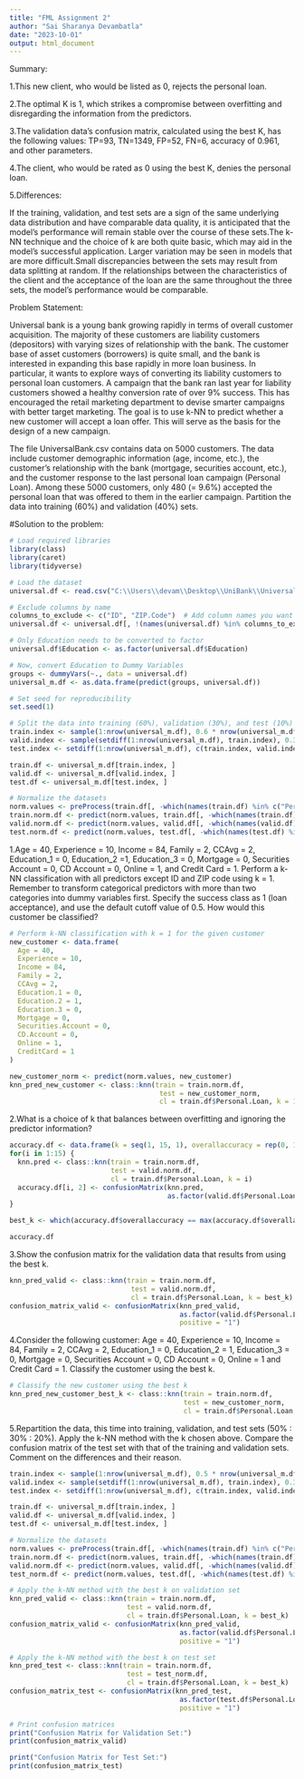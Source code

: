 ---
title: "FML Assignment 2"
author: "Sai Sharanya Devambatla"
date: "2023-10-01"
output: html_document
---
Summary:

1.This new client, who would be listed as 0, rejects the personal loan.

2.The optimal K is 1, which strikes a compromise between overfitting and disregarding the information from the predictors.

3.The validation data's confusion matrix, calculated using the best K, has the following values: TP=93, TN=1349, FP=52, FN=6, accuracy of 0.961, and other parameters.

4.The client, who would be rated as 0 using the best K, denies the personal loan.

5.Differences:

If the training, validation, and test sets are a sign of the same underlying data distribution and have comparable data quality, it is anticipated that the model's performance will remain stable over the course of these sets.The k-NN technique and the choice of k are both quite basic, which may aid in the model's successful application. Larger variation may be seen in models that are more difficult.Small discrepancies between the sets may result from data splitting at random.  If the relationships between the characteristics of the client and the acceptance of the loan are the same throughout the three sets, the model's performance would be comparable.

Problem Statement:

Universal bank is a young bank growing rapidly in terms of overall customer acquisition.
The majority of these customers are liability customers (depositors) with varying sizes of
relationship with the bank. The customer base of asset customers (borrowers) is quite
small, and the bank is interested in expanding this base rapidly in more loan business. In
particular, it wants to explore ways of converting its liability customers to personal loan
customers.
A campaign that the bank ran last year for liability customers showed a healthy conversion
rate of over 9% success. This has encouraged the retail marketing department to devise
smarter campaigns with better target marketing. The goal is to use k-NN to predict whether
a new customer will accept a loan offer. This will serve as the basis for the design of a new campaign.

The file UniversalBank.csv contains data on 5000 customers. The data include customer
demographic information (age, income, etc.), the customer’s relationship with the bank
(mortgage, securities account, etc.), and the customer response to the last personal loan
campaign (Personal Loan). Among these 5000 customers, only 480 (= 9.6%) accepted the
personal loan that was offered to them in the earlier campaign.
Partition the data into training (60%) and validation (40%) sets.

#Solution to the problem:

```{r}
# Load required libraries
library(class)
library(caret)
library(tidyverse)
```

```{r}
# Load the dataset
universal.df <- read.csv("C:\\Users\\devam\\Desktop\\UniBank\\UniversalBank.csv")
```

```{r}
# Exclude columns by name
columns_to_exclude <- c("ID", "ZIP.Code")  # Add column names you want to exclude here
universal.df <- universal.df[, !(names(universal.df) %in% columns_to_exclude)]
```

```{r}
# Only Education needs to be converted to factor
universal.df$Education <- as.factor(universal.df$Education)
```

```{r}
# Now, convert Education to Dummy Variables
groups <- dummyVars(~., data = universal.df)
universal_m.df <- as.data.frame(predict(groups, universal.df))
```

```{r}
# Set seed for reproducibility
set.seed(1)
```

```{r}
# Split the data into training (60%), validation (30%), and test (10%) sets
train.index <- sample(1:nrow(universal_m.df), 0.6 * nrow(universal_m.df))
valid.index <- sample(setdiff(1:nrow(universal_m.df), train.index), 0.3 * nrow(universal_m.df))
test.index <- setdiff(1:nrow(universal_m.df), c(train.index, valid.index))

train.df <- universal_m.df[train.index, ]
valid.df <- universal_m.df[valid.index, ]
test.df <- universal_m.df[test.index, ]
```

```{r}
# Normalize the datasets
norm.values <- preProcess(train.df[, -which(names(train.df) %in% c("Personal.Loan"))], method = c("center", "scale"))
train.norm.df <- predict(norm.values, train.df[, -which(names(train.df) %in% c("Personal.Loan"))])
valid.norm.df <- predict(norm.values, valid.df[, -which(names(valid.df) %in% c("Personal.Loan"))])
test.norm.df <- predict(norm.values, test.df[, -which(names(test.df) %in% c("Personal.Loan"))])
```

1.Age = 40, Experience = 10, Income = 84, Family = 2, CCAvg = 2, Education_1 = 0, Education_2 =1, Education_3 = 0, Mortgage = 0, Securities Account = 0, CD Account = 0, Online = 1, and Credit Card = 1. Perform a k-NN classification with all predictors except ID and ZIP code using k = 1. Remember to transform categorical predictors with more than two categories into dummy variables first. Specify the success class as 1 (loan acceptance), and use the default cutoff value of 0.5. How would this customer be classified?

```{r}
# Perform k-NN classification with k = 1 for the given customer
new_customer <- data.frame(
  Age = 40,
  Experience = 10,
  Income = 84,
  Family = 2,
  CCAvg = 2,
  Education.1 = 0,
  Education.2 = 1,
  Education.3 = 0,
  Mortgage = 0,
  Securities.Account = 0,
  CD.Account = 0,
  Online = 1,
  CreditCard = 1
)

new_customer_norm <- predict(norm.values, new_customer)
knn_pred_new_customer <- class::knn(train = train.norm.df,
                                     test = new_customer_norm,
                                     cl = train.df$Personal.Loan, k = 1)
```
2.What is a choice of k that balances between overfitting and ignoring the predictor
information?

```{r}
accuracy.df <- data.frame(k = seq(1, 15, 1), overallaccuracy = rep(0, 15))
for(i in 1:15) {
  knn.pred <- class::knn(train = train.norm.df,
                         test = valid.norm.df,
                         cl = train.df$Personal.Loan, k = i)
  accuracy.df[i, 2] <- confusionMatrix(knn.pred,
                                       as.factor(valid.df$Personal.Loan), positive = "1")$overall[1]
}

best_k <- which(accuracy.df$overallaccuracy == max(accuracy.df$overallaccuracy))
```

```{r}
accuracy.df
```


3.Show the confusion matrix for the validation data that results from using the best k.

```{r}
knn_pred_valid <- class::knn(train = train.norm.df,
                              test = valid.norm.df,
                              cl = train.df$Personal.Loan, k = best_k)
confusion_matrix_valid <- confusionMatrix(knn_pred_valid,
                                          as.factor(valid.df$Personal.Loan),
                                          positive = "1")
```

4.Consider the following customer: Age = 40, Experience = 10, Income = 84,
Family = 2, CCAvg = 2, Education_1 = 0, Education_2 = 1, Education_3 = 0,
Mortgage = 0, Securities Account = 0, CD Account = 0, Online = 1 and Credit
Card = 1. Classify the customer using the best k.

```{r}
# Classify the new customer using the best k
knn_pred_new_customer_best_k <- class::knn(train = train.norm.df,
                                           test = new_customer_norm,
                                           cl = train.df$Personal.Loan, k = best_k)
```

5.Repartition the data, this time into training, validation, and test sets (50% : 30% : 20%). Apply
the k-NN method with the k chosen above. Compare the confusion matrix of the test set
with that of the training and validation sets. Comment on the differences and their reason.

```{r}
train.index <- sample(1:nrow(universal_m.df), 0.5 * nrow(universal_m.df))
valid.index <- sample(setdiff(1:nrow(universal_m.df), train.index), 0.3 * nrow(universal_m.df))
test.index <- setdiff(1:nrow(universal_m.df), c(train.index, valid.index))

train.df <- universal_m.df[train.index, ]
valid.df <- universal_m.df[valid.index, ]
test.df <- universal_m.df[test.index, ]
```

```{r}
# Normalize the datasets
norm.values <- preProcess(train.df[, -which(names(train.df) %in% c("Personal.Loan"))], method = c("center", "scale"))
train.norm.df <- predict(norm.values, train.df[, -which(names(train.df) %in% c("Personal.Loan"))])
valid.norm.df <- predict(norm.values, valid.df[, -which(names(valid.df) %in% c("Personal.Loan"))])
test_norm.df <- predict(norm.values, test.df[, -which(names(test.df) %in% c("Personal.Loan"))])
```

```{r}
# Apply the k-NN method with the best k on validation set
knn_pred_valid <- class::knn(train = train.norm.df,
                             test = valid.norm.df,
                             cl = train.df$Personal.Loan, k = best_k)
confusion_matrix_valid <- confusionMatrix(knn_pred_valid,
                                          as.factor(valid.df$Personal.Loan),
                                          positive = "1")
```

```{r}
# Apply the k-NN method with the best k on test set
knn_pred_test <- class::knn(train = train.norm.df,
                             test = test_norm.df,
                             cl = train.df$Personal.Loan, k = best_k)
confusion_matrix_test <- confusionMatrix(knn_pred_test,
                                          as.factor(test.df$Personal.Loan),
                                          positive = "1")
```

```{r}
# Print confusion matrices
print("Confusion Matrix for Validation Set:")
print(confusion_matrix_valid)

print("Confusion Matrix for Test Set:")
print(confusion_matrix_test)
```

















